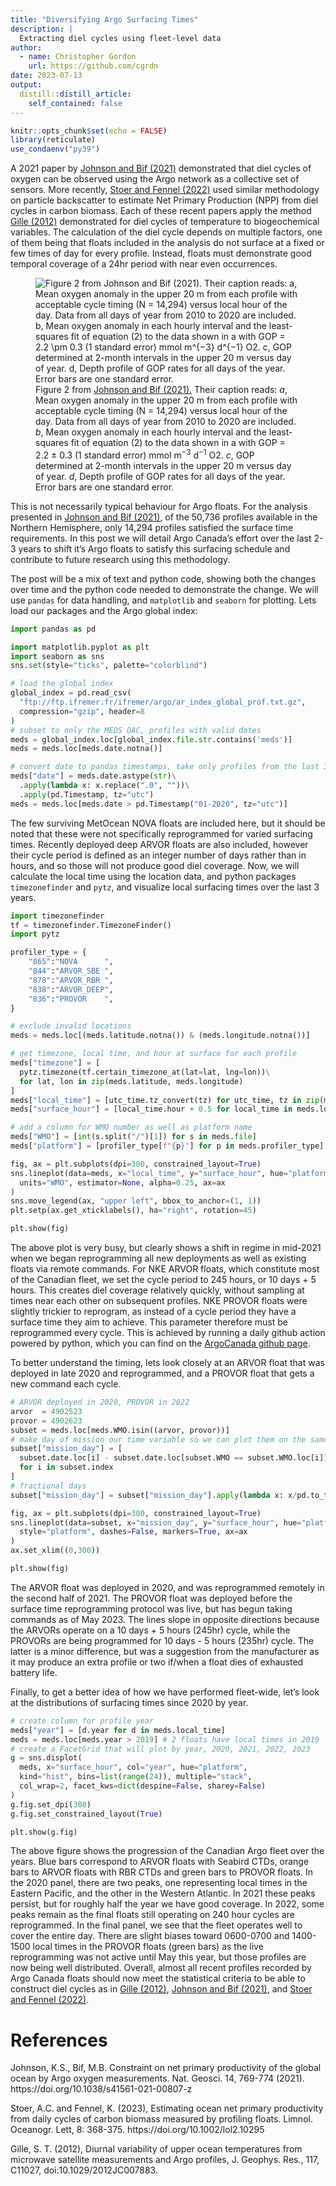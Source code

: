 ```yaml
---
title: "Diversifying Argo Surfacing Times"
description: |
  Extracting diel cycles using fleet-level data
author:
  - name: Christopher Gordon
    url: https://github.com/cgrdn
date: 2023-07-13
output:
  distill::distill_article:
    self_contained: false
---
```



```r
knitr::opts_chunk$set(echo = FALSE)
library(reticulate)
use_condaenv("py39")
```

A 2021 paper by [Johnson and Bif (2021)](https://doi.org/10.1038/s41561-021-00807-z) demonstrated that diel cycles of oxygen can be observed using the Argo network as a collective set of sensors. More recently, [Stoer and Fennel (2022)](https://doi.org/10.1002/lol2.10295) used similar methodology on particle backscatter to estimate Net Primary Production (NPP) from diel cycles in carbon biomass. Each of these recent papers apply the method [Gille (2012)](https://doi.org/10.1029/2012JC007883) demonstrated for diel cycles of temperature to biogeochemical variables. The calculation of the diel cycle depends on multiple factors, one of them being that floats included in the analysis do not surface at a fixed or few times of day for every profile. Instead, floats must demonstrate good temporal coverage of a 24hr period with near even occurrences.

![Figure 2 from [Johnson and Bif (2021).](https://doi.org/10.1038/s41561-021-00807-z) Their caption reads: *a*, Mean oxygen anomaly in the upper 20 m from each profile with acceptable cycle timing (N = 14,294) versus local hour of the day. Data from all days of year from 2010 to 2020 are included. *b*, Mean oxygen anomaly in each hourly interval and the least-squares fit of equation (2) to the data shown in a with GOP = 2.2 $\pm$ 0.3 (1 standard error) mmol m$^{−3}$ d$^{−1}$ O2. *c*, GOP determined at 2-month intervals in the upper 20 m versus day of year. *d*, Depth profile of GOP rates for all days of the year. Error bars are one standard error.](Johnson_Bif_figure_2.png)

This is not necessarily typical behaviour for Argo floats. For the analysis presented in [Johnson and Bif (2021)](https://doi.org/10.1038/s41561-021-00807-z), of the 50,736 profiles available in the Northern Hemisphere, only 14,294 profiles satisfied the surface time requirements. In this post we will detail Argo Canada's effort over the last 2-3 years to shift it's Argo floats to satisfy this surfacing schedule and contribute to future research using this methodology.

The post will be a mix of text and python code, showing both the changes over time and the python code needed to demonstrate the change. We will use `pandas` for data handling, and `matplotlib` and `seaborn` for plotting. Lets load our packages and the Argo global index:

```python
import pandas as pd

import matplotlib.pyplot as plt
import seaborn as sns
sns.set(style="ticks", palette="colorblind")

# load the global index
global_index = pd.read_csv(
  "ftp://ftp.ifremer.fr/ifremer/argo/ar_index_global_prof.txt.gz", 
  compression="gzip", header=8
)
# subset to only the MEDS DAC, profiles with valid dates
meds = global_index.loc[global_index.file.str.contains('meds')]
meds = meds.loc[meds.date.notna()]

# convert date to pandas timestamps, take only profiles from the last 3 years
meds["date"] = meds.date.astype(str)\
  .apply(lambda x: x.replace(".0", ""))\
  .apply(pd.Timestamp, tz="utc")
meds = meds.loc[meds.date > pd.Timestamp("01-2020", tz="utc")]
```

The few surviving MetOcean NOVA floats are included here, but it should be noted that these were not specifically reprogrammed for varied surfacing times. Recently deployed deep ARVOR floats are also included, however their cycle period is defined as an integer number of days rather than in hours, and so those will not produce good diel coverage. Now, we will calculate the local time using the location data, and python packages `timezonefinder` and `pytz`, and visualize local surfacing times over the last 3 years.

```python
import timezonefinder
tf = timezonefinder.TimezoneFinder()
import pytz

profiler_type = {
    "865":"NOVA      ",
    "844":"ARVOR_SBE ",
    "878":"ARVOR_RBR ",
    "838":"ARVOR_DEEP",
    "836":"PROVOR    ",
}

# exclude invalid locations
meds = meds.loc[(meds.latitude.notna()) & (meds.longitude.notna())]

# get timezone, local time, and hour at surface for each profile
meds["timezone"] = [
  pytz.timezone(tf.certain_timezone_at(lat=lat, lng=lon))\
  for lat, lon in zip(meds.latitude, meds.longitude)
]
meds["local_time"] = [utc_time.tz_convert(tz) for utc_time, tz in zip(meds.date, meds.timezone)]
meds["surface_hour"] = [local_time.hour + 0.5 for local_time in meds.local_time]

# add a column for WMO number as well as platform name
meds["WMO"] = [int(s.split("/")[1]) for s in meds.file]
meds["platform"] = [profiler_type[f"{p}"] for p in meds.profiler_type]

fig, ax = plt.subplots(dpi=300, constrained_layout=True)
sns.lineplot(data=meds, x="local_time", y="surface_hour", hue="platform", 
  units="WMO", estimator=None, alpha=0.25, ax=ax
)
sns.move_legend(ax, "upper left", bbox_to_anchor=(1, 1))
plt.setp(ax.get_xticklabels(), ha="right", rotation=45)

```
```python
plt.show(fig)
```

The above plot is very busy, but clearly shows a shift in regime in mid-2021 when we began reprogramming all new deployments as well as existing floats via remote commands. For NKE ARVOR floats, which constitute most of the Canadian fleet, we set the cycle period to 245 hours, or 10 days + 5 hours. This creates diel coverage relatively quickly, without sampling at times near each other on subsequent profiles. NKE PROVOR floats were slightly trickier to reprogram, as instead of a cycle period they have a surface time they aim to achieve. This parameter therefore must be reprogrammed every cycle. This is achieved by running a daily github action powered by python, which you can find on the [ArgoCanada github page](https://github.com/ArgoCanada/provor-auto-param-update). 

To better understand the timing, lets look closely at an ARVOR float that was deployed in late 2020 and reprogrammed, and a PROVOR float that gets a new command each cycle. 

```python
# ARVOR deployed in 2020, PROVOR in 2022
arvor  = 4902523
provor = 4902623
subset = meds.loc[meds.WMO.isin((arvor, provor))]
# make day of mission our time variable so we can plot them on the same axis
subset["mission_day"] = [
  subset.date.loc[i] - subset.date.loc[subset.WMO == subset.WMO.loc[i]].min()\
  for i in subset.index
]
# fractional days
subset["mission_day"] = subset["mission_day"].apply(lambda x: x/pd.to_timedelta(1, 'D'))

fig, ax = plt.subplots(dpi=300, constrained_layout=True)
sns.lineplot(data=subset, x="mission_day", y="surface_hour", hue="platform", 
  style="platform", dashes=False, markers=True, ax=ax
)
ax.set_xlim((0,300))
```
```python
plt.show(fig)
```

The ARVOR float was deployed in 2020, and was reprogrammed remotely in the second half of 2021. The PROVOR float was deployed before the surface time reprogramming protocol was live, but has begun taking commands as of May 2023. The lines slope in opposite directions because the ARVORs operate on a 10 days + 5 hours (245hr) cycle, while the PROVORs are being programmed for 10 days - 5 hours (235hr) cycle. The latter is a minor difference, but was a suggestion from the manufacturer as it may produce an extra profile or two if/when a float dies of exhausted battery life. 

Finally, to get a better idea of how we have performed fleet-wide, let's look at the distributions of surfacing times since 2020 by year. 

```python
# create column for profile year
meds["year"] = [d.year for d in meds.local_time]
meds = meds.loc[meds.year > 2019] # 2 floats have local times in 2019
# create a FacetGrid that will plot by year, 2020, 2021, 2022, 2023
g = sns.displot(
  meds, x="surface_hour", col="year", hue="platform", 
  kind="hist", bins=list(range(24)), multiple="stack", 
  col_wrap=2, facet_kws=dict(despine=False, sharey=False)
)
g.fig.set_dpi(300)
g.fig.set_constrained_layout(True)
```
```python
plt.show(g.fig)
```

The above figure shows the progression of the Canadian Argo fleet over the years. Blue bars correspond to ARVOR floats with Seabird CTDs, orange bars to ARVOR floats with RBR CTDs and green bars to PROVOR floats. In the 2020 panel, there are two peaks, one representing local times in the Eastern Pacific, and the other in the Western Atlantic. In 2021 these peaks persist, but for roughly half the year we have good coverage. In 2022, some peaks remain as the final floats still operating on 240 hour cycles are reprogrammed. In the final panel, we see that the fleet operates well to cover the entire day. There are slight biases toward 0600-0700 and 1400-1500 local times in the PROVOR floats (green bars) as the live reprogramming was not active until May this year, but those profiles are now being well distributed. Overall, almost all recent profiles recorded by Argo Canada floats should now meet the statistical criteria to be able to construct diel cycles as in [Gille (2012)](https://doi.org/10.1029/2012JC007883), [Johnson and Bif (2021)](https://doi.org/10.1038/s41561-021-00807-z), and [Stoer and Fennel (2022)](https://doi.org/10.1002/lol2.10295). 

# References

Johnson, K.S., Bif, M.B. Constraint on net primary productivity of the global ocean by Argo oxygen measurements. Nat. Geosci. 14, 769-774 (2021). https://doi.org/10.1038/s41561-021-00807-z

Stoer, A.C. and Fennel, K. (2023), Estimating ocean net primary productivity from daily cycles of carbon biomass measured by profiling floats. Limnol. Oceanogr. Lett, 8: 368-375. https://doi.org/10.1002/lol2.10295

Gille, S. T. (2012), Diurnal variability of upper ocean temperatures from microwave satellite measurements and Argo profiles, J. Geophys. Res., 117, C11027, doi:10.1029/2012JC007883.
